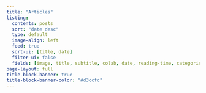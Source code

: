 ```yaml
---
title: "Articles"
listing:
  contents: posts
  sort: "date desc"
  type: default
  image-align: left
  feed: true
  sort-ui: [title, date]
  filter-ui: false
  fields: [image, title, subtitle, colab, date, reading-time, categories, author,file-modified, description]
page-layout: full
title-block-banner: true
title-block-banner-color: "#d3ccfc"
---
```

